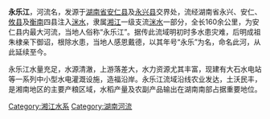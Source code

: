 {{Unreferenced |time=2010-03-04T05:07:11+00:00 }}
'''永乐江'''，河流名，发源于[[湖南省|湖南省]][[安仁县|安仁县]]及[[永兴县|永兴县]]交界处，流经湖南省永兴、安仁、[[攸县|攸县]]及[[衡南|衡南]]四县注入[[洣水|洣水]]，隶属[[湘江|湘江]]一级支流[[洣水|洣水]]一部分，全长160余公里，为安仁县内最大河流，当地人俗称“永乐江”。据传此流域明初时多水患灾难，后明成祖朱棣亲下御诏，根除水患，当地人感恩戴德，以其年号“永乐”为名，命名此河，从此延续至今。

永乐江水量充足，水源清澈，上游落差大，水力资源尤其丰富，现建有大石水电站等一系列中小型水电灌溉设施，造福沿岸。永乐江流域沿线农业发达，土沃民丰，是湘南地区的主要产粮区域，水稻产量及农副产品输出在湖南南部占据重要地位。

[[Category:湘江水系|Category:湘江水系]]
[[Category:湖南河流|Category:湖南河流]]